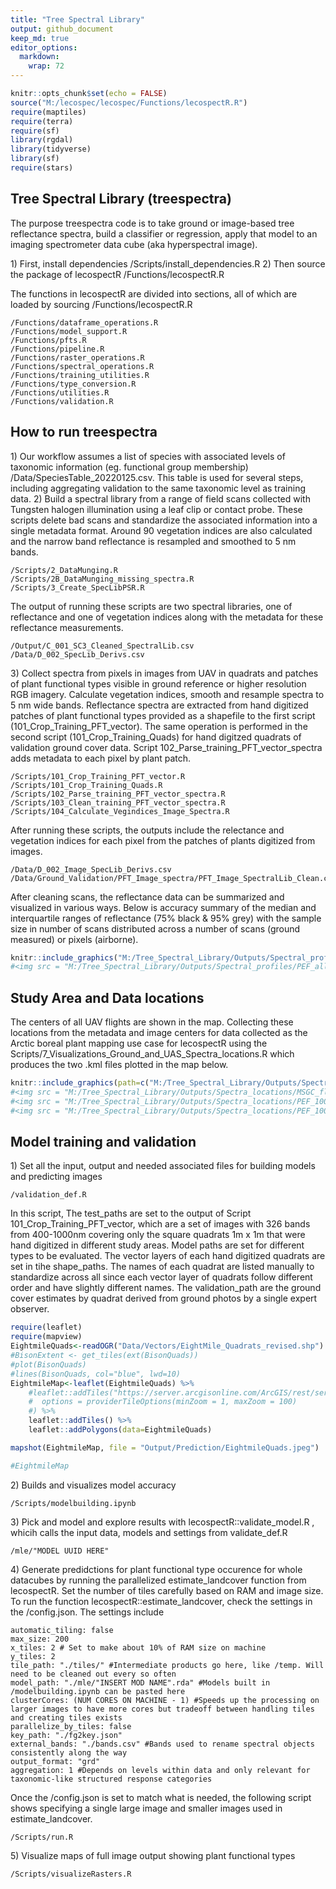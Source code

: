 ```yaml
---
title: "Tree Spectral Library"
output: github_document
keep_md: true
editor_options: 
  markdown: 
    wrap: 72
---
```


```r
knitr::opts_chunk$set(echo = FALSE)
source("M:/lecospec/lecospec/Functions/lecospectR.R")
require(maptiles)
require(terra)
require(sf)
library(rgdal)
library(tidyverse)
library(sf)
require(stars)
```

## Tree Spectral Library (treespectra)

The purpose treespectra code is to take ground or image-based tree
reflectance spectra, build a classifier or regression, apply that model
to an imaging spectrometer data cube (aka hyperspectral image).

1\) First, install dependencies /Scripts/install_dependencies.R 2) Then
source the package of lecospectR /Functions/lecospectR.R

The functions in lecospectR are divided into sections, all of which are
loaded by sourcing /Functions/lecospectR.R

    /Functions/dataframe_operations.R  
    /Functions/model_support.R 
    /Functions/pfts.R  
    /Functions/pipeline.R  
    /Functions/raster_operations.R 
    /Functions/spectral_operations.R   
    /Functions/training_utilities.R    
    /Functions/type_conversion.R   
    /Functions/utilities.R 
    /Functions/validation.R    

## How to run treespectra

1\) Our workflow assumes a list of species with associated levels of
taxonomic information (eg. functional group membership)
/Data/SpeciesTable_20220125.csv. This table is used for several steps,
including aggregating validation to the same taxonomic level as training
data. 2) Build a spectral library from a range of field scans collected
with Tungsten halogen illumination using a leaf clip or contact probe.
These scripts delete bad scans and standardize the associated
information into a single metadata format. Around 90 vegetation indices
are also calculated and the narrow band reflectance is resampled and
smoothed to 5 nm bands.

    /Scripts/2_DataMunging.R
    /Scripts/2B_DataMunging_missing_spectra.R   
    /Scripts/3_Create_SpecLibPSR.R

The output of running these scripts are two spectral libraries, one of
reflectance and one of vegetation indices along with the metadata for
these reflectance measurements.

    /Output/C_001_SC3_Cleaned_SpectralLib.csv
    /Data/D_002_SpecLib_Derivs.csv

3\) Collect spectra from pixels in images from UAV in quadrats and
patches of plant functional types visible in ground reference or higher
resolution RGB imagery. Calculate vegetation indices, smooth and
resample spectra to 5 nm wide bands. Reflectance spectra are extracted
from hand digitized patches of plant functional types provided as a
shapefile to the first script (101_Crop_Training_PFT_vector). The same
operation is performed in the second script (101_Crop_Training_Quads)
for hand digitzed quadrats of validation ground cover data. Script
102_Parse_training_PFT_vector_spectra adds metadata to each pixel by
plant patch.

    /Scripts/101_Crop_Training_PFT_vector.R                        
    /Scripts/101_Crop_Training_Quads.R                             
    /Scripts/102_Parse_training_PFT_vector_spectra.R              
    /Scripts/103_Clean_training_PFT_vector_spectra.R              
    /Scripts/104_Calculate_Vegindices_Image_Spectra.R              

After running these scripts, the outputs include the relectance and
vegetation indices for each pixel from the patches of plants digitized
from images.

    /Data/D_002_Image_SpecLib_Derivs.csv
    /Data/Ground_Validation/PFT_Image_spectra/PFT_Image_SpectralLib_Clean.csv

After cleaning scans, the reflectance data can be summarized and
visualized in various ways. Below is accuracy summary of the median and
interquartile ranges of reflectance (75% black & 95% grey) with the
sample size in number of scans distributed across a number of scans
(ground measured) or pixels (airborne).

```r
knitr::include_graphics("M:/Tree_Spectral_Library/Outputs/Spectral_profiles/PEF_all.jpg")
#<img src = "M:/Tree_Spectral_Library/Outputs/Spectral_profiles/PEF_all.jpg" width = 500 height = 500 >
```

## Study Area and Data locations

The centers of all UAV flights are shown in the map. Collecting these
locations from the metadata and image centers for data collected as the
Arctic boreal plant mapping use case for lecospectR using the
Scripts/7_Visualizations_Ground_and_UAS_Spectra_locations.R which
produces the two .kml files plotted in the map below.

```r

knitr::include_graphics(path=c("M:/Tree_Spectral_Library/Outputs/Spectra_locations/MSGC_flight_locations_Maine.jpg", "M:/Tree_Spectral_Library/Outputs/Spectra_locations/PEF_100047_15568_envicapture.jpg", "M:/Tree_Spectral_Library/Outputs/Spectra_locations/PEF_100047_15568_ROIs_envicapture.jpg"))
#<img src = "M:/Tree_Spectral_Library/Outputs/Spectra_locations/MSGC_flight_locations_Maine.jpg" width = 500 height = 500 >
#<img src = "M:/Tree_Spectral_Library/Outputs/Spectra_locations/PEF_100047_15568_envicapture.jpg" width = 500 height = 500 >
#<img src = "M:/Tree_Spectral_Library/Outputs/Spectra_locations/PEF_100047_15568_ROIs_envicapture.jpg" width = 500 height = 500 >
```

## Model training and validation

1\) Set all the input, output and needed associated files for building
models and predicting images

    /validation_def.R 

In this script, The test_paths are set to the output of Script
101_Crop_Training_PFT_vector, which are a set of images with 326 bands
from 400-1000nm covering only the square quadrats 1m x 1m that were hand
digitized in different study areas. Model paths are set for different
types to be evaluated. The vector layers of each hand digitized quadrats
are set in tihe shape_paths. The names of each quadrat are listed
manually to standardize across all since each vector layer of quadrats
follow different order and have slightly different names. The
validation_path are the ground cover estimates by quadrat derived from
ground photos by a single expert observer.

```r
require(leaflet)
require(mapview)
EightmileQuads<-readOGR("Data/Vectors/EightMile_Quadrats_revised.shp")
#BisonExtent <- get_tiles(ext(BisonQuads))
#plot(BisonQuads)
#lines(BisonQuads, col="blue", lwd=10)
EightmileMap<-leaflet(EightmileQuads) %>%
    #leaflet::addTiles("https://server.arcgisonline.com/ArcGIS/rest/services/World_Imagery/MapServer/tile/{z}/{y}/{x}",
    #  options = providerTileOptions(minZoom = 1, maxZoom = 100)
    #) %>%
    leaflet::addTiles() %>%
    leaflet::addPolygons(data=EightmileQuads)

mapshot(EightmileMap, file = "Output/Prediction/EightmileQuads.jpeg")

#EightmileMap
```

2\) Builds and visualizes model accuracy

    /Scripts/modelbuilding.ipynb

3\) Pick and model and explore results with lecospectR::validate_model.R
, whicih calls the input data, models and settings from validate_def.R

    /mle/"MODEL UUID HERE"

4\) Generate predidctions for plant functional type occurence for whole
datacubes by running the parallelized estimate_landcover function from
lecospectR. Set the number of tiles carefully based on RAM and image
size. To run the function lecospectR::estimate_landcover, check the
settings in the /config.json. The settings include

    automatic_tiling: false   
    max_size: 200    
    x_tiles: 2 # Set to make about 10% of RAM size on machine     
    y_tiles: 2    
    tile_path: "./tiles/" #Intermediate products go here, like /temp. Will need to be cleaned out every so often    
    model_path: "./mle/"INSERT MOD NAME".rda" #Models built in /modelbuilding.ipynb can be pasted here  
    clusterCores: (NUM CORES ON MACHINE - 1) #Speeds up the processing on larger images to have more cores but tradeoff between handling tiles and creating tiles exists    
    parallelize_by_tiles: false 
    key_path: "./fg2key.json"   
    external_bands: "./bands.csv" #Bands used to rename spectral objects consistently along the way 
    output_format: "grd"    
    aggregation: 1 #Depends on levels within data and only relevant for taxonomic-like structured response categories   

Once the /config.json is set to match what is needed, the following
script shows specifying a single large image and smaller images used in
estimate_landcover.

    /Scripts/run.R 

5\) Visualize maps of full image output showing plant functional types

    /Scripts/visualizeRasters.R
